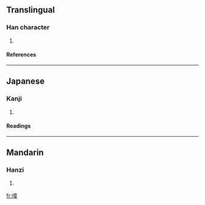 ==Translingual==
===Han character===
{{Han char|rn=30|rad=口|as=09|sn=12|four=6405<sub>6</sub>|canj=口木一手 (RDMQ)}}
# {{defn|Han}}
====References====
{{Han ref|kx=0199.190|dkj=03967|dj=0421.090|hdz=10663.030|uh=55A1|ud=21921|bh=D87A|bd=55418}}
----
==Japanese==
===Kanji===
{{ja-kanji|grade=|rs=口09}}
# {{defn|Japanese}} 
====Readings====
{{ja-readings|on=[[い]] (i)|kun=}}
----
==Mandarin==
===Hanzi===
{{cmn-hanzi|pin=[[wěi]] (wei3)|wg=wei<sup>3</sup>}}
# {{defn|Mandarin}}

[[fr:喡]]